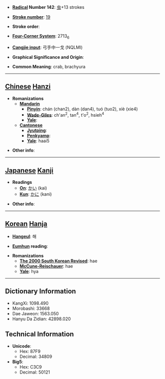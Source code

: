 * '''[[Wiktionary:Chinese radical index| Radical]] Number 142''': [[Wiktionary:Chinese radical index 虫|虫]]+13 strokes

* '''[[Wiktionary:Chinese total strokes index|Stroke number]]''': [[Wiktionary:Chinese total strokes index 19|19]]

* '''Stroke order''': 

* '''[[Wiktionary:Chinese four corner index|Four-Corner System]]''': 2713<sub>6</sub>

* '''[[Wiktionary:Chinese Cangjie index|Cangjie input]]''': 弓手中一戈 (NQLMI)

* '''Graphical Significance and Origin''': 

* '''Common Meaning''': crab, brachyura

----

== [[Chinese]] [[Hanzi]] ==

* '''Romanizations'''
** '''[[Mandarin]]'''
*** '''[[Pinyin]]''': chán (chan2), dàn (dan4), tuó (tuo2), xiè (xie4)
*** '''[[Wade-Giles]]''': ch'an<sup>2</sup>, tan<sup>4</sup>, t'o<sup>2</sup>, hsieh<sup>4</sup>
*** '''[[Yale]]''': 
** '''[[Cantonese]]'''
*** '''[[Jyutping]]''':
*** '''[[Penkyamp]]''': 
*** '''[[Yale]]''': haai5

* '''Other info''': 

----

== [[Japanese]] [[Kanji]] ==

* '''Readings'''
** '''[[On]]''': [[かい]] (kai)
** '''[[Kun]]''': [[かに]] (kani)

* '''Other info''':  

----

== [[Korean]] [[Hanja]] ==

* '''[[Hangeul]]''': 해

* '''[[Eumhun]] reading''': 

* '''Romanizations'''
** '''[[The 2000 South Korean Revised Romanization|The 2000 South Korean Revised]]''': hae
** '''[[McCune-Reischauer]]''': hae
** '''[[Yale]]''': hya

----

== Dictionary Information ==

* KangXi: 1098.490
* Morobashi: 33668
* Dae Jaweon: 1563.050
* Hanyu Da Zidian: 42898.020

== Technical Information ==

* '''Unicode''':
** Hex: 87F9
** Decimal: 34809
* '''Big5''':
** Hex: C3C9
** Decimal: 50121